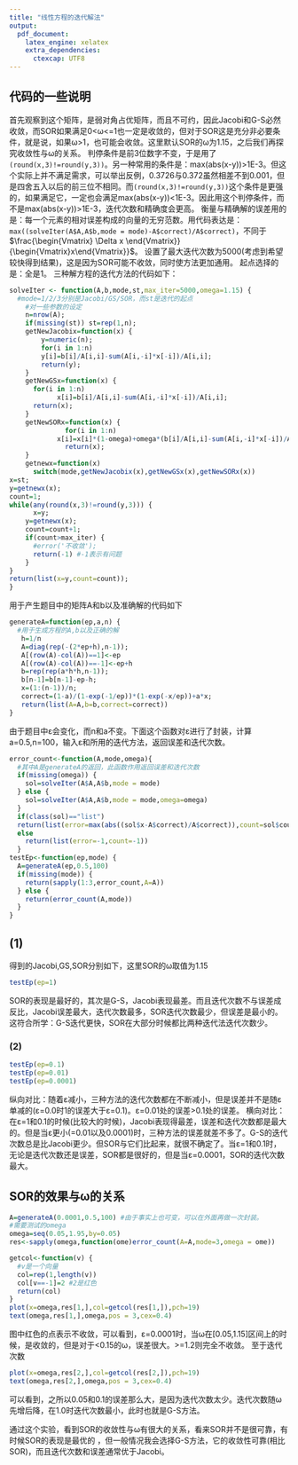 ```yaml
---
title: "线性方程的迭代解法"
output:
  pdf_document:
    latex_engine: xelatex
    extra_dependencies:
      ctexcap: UTF8
---
```

## 代码的一些说明
首先观察到这个矩阵，是弱对角占优矩阵，而且不可约，因此Jacobi和G-S必然收敛，而SOR如果满足0<ω<=1也一定是收敛的，但对于SOR这是充分非必要条件，就是说，如果ω>1，也可能会收敛。这里默认SOR的ω为1.15，之后我们再探究收敛性与ω的关系。
判停条件是前3位数字不变，于是用了`(round(x,3)!=round(y,3))`。另一种常用的条件是：max(abs(x-y))>1E-3。但这个实际上并不满足需求，可以举出反例，0.3726与0.372虽然相差不到0.001，但是四舍五入以后的前三位不相同。而`(round(x,3)!=round(y,3))`这个条件是更强的，如果满足它，一定也会满足max(abs(x-y))<1E-3。因此用这个判停条件，而不是max(abs(x-y))>1E-3，迭代次数和精确度会更高。
衡量与精确解的误差用的是：每一个元素的相对误差构成的向量的无穷范数。用代码表达是：`max((solveIter(A$A,A$b,mode = mode)-A$correct)/A$correct)`，不同于$\frac{\begin{Vmatrix} \Delta x \end{Vmatrix}} {\begin{Vmatrix}x\end{Vmatrix}}$。
设置了最大迭代次数为5000(考虑到希望较快得到结果)，这是因为SOR可能不收敛，同时使方法更加通用。
起点选择的是：全是1。
三种解方程的迭代方法的代码如下：
```r
solveIter <- function(A,b,mode,st,max_iter=5000,omega=1.15) {
  #mode=1/2/3分别是Jacobi/GS/SOR，而st是迭代的起点
    #对一些参数的设定
    n=nrow(A);
    if(missing(st)) st=rep(1,n);
    getNewJacobix=function(x) {
        y=numeric(n);
        for(i in 1:n)
        y[i]=b[i]/A[i,i]-sum(A[i,-i]*x[-i])/A[i,i];
        return(y);
    }
    getNewGSx=function(x) {
      for(i in 1:n)
            x[i]=b[i]/A[i,i]-sum(A[i,-i]*x[-i])/A[i,i];
      return(x);
    }
    getNewSORx=function(x) {
              for(i in 1:n)
            x[i]=x[i]*(1-omega)+omega*(b[i]/A[i,i]-sum(A[i,-i]*x[-i])/A[i,i]);
              return(x);
    }
    getnewx=function(x)
      switch(mode,getNewJacobix(x),getNewGSx(x),getNewSORx(x))
x=st;
y=getnewx(x);
count=1;
while(any(round(x,3)!=round(y,3))) {
      x=y;
    y=getnewx(x);
    count=count+1;
    if(count>max_iter) {
      #error('不收敛');
      return(-1) #-1表示有问题
    }
}
return(list(x=y,count=count));
}
```

用于产生题目中的矩阵A和b以及准确解的代码如下
```r
generateA=function(ep,a,n) {
  #用于生成方程的A,b以及正确的解
   h=1/n
   A=diag(rep(-(2*ep+h),n-1));
   A[(row(A)-col(A))==1]<-ep
   A[(row(A)-col(A))==-1]<-ep+h
   b=rep(rep(a*h*h,n-1));
   b[n-1]=b[n-1]-ep-h;
   x=(1:(n-1))/n;
   correct=(1-a)/(1-exp(-1/ep))*(1-exp(-x/ep))+a*x;
   return(list(A=A,b=b,correct=correct))
}
```

由于题目中ε会变化，而n和a不变。下面这个函数对ε进行了封装，计算a=0.5,n=100，输入ε和所用的迭代方法，返回误差和迭代次数。
```r
error_count<-function(A,mode,omega){
  #其中A是generateA的返回，此函数作用返回误差和迭代次数
  if(missing(omega)) {
    sol=solveIter(A$A,A$b,mode = mode)
  } else {
    sol=solveIter(A$A,A$b,mode = mode,omega=omega)
  }
  if(class(sol)=="list") 
  return(list(error=max(abs((sol$x-A$correct)/A$correct)),count=sol$count))
  else
    return(list(error=-1,count=-1))
  }
testEp<-function(ep,mode) {
  A=generateA(ep,0.5,100)
  if(missing(mode)) {
    return(sapply(1:3,error_count,A=A))
  } else {
    return(error_count(A,mode))
  }
}
```

## (1)
得到的Jacobi,GS,SOR分别如下，这里SOR的ω取值为1.15
```r
testEp(ep=1)
```

SOR的表现是最好的，其次是G-S，Jacobi表现最差。而且迭代次数不与误差成反比，Jacobi误差最大，迭代次数最多，SOR迭代次数最少，但误差是最小的。这符合所学：G-S迭代更快，SOR在大部分时候都比两种迭代法迭代次数少。

### (2)
```r
testEp(ep=0.1)
testEp(ep=0.01)
testEp(ep=0.0001)
```

纵向对比：随着ε减小，三种方法的迭代次数都在不断减小，但是误差并不是随ε单减的(ε=0.0时1的误差大于ε=0.1)。ε=0.01处的误差>0.1处的误差。
横向对比：在ε=1和0.1的时候(比较大的时候)，Jacobi表现得最差，误差和迭代次数都是最大的。但是当ε更小(=0.01以及0.0001)时，三种方法的误差就差不多了。G-S的迭代次数总是比Jacobi更少。但SOR与它们比起来，就很不确定了。当ε=1和0.1时，无论是迭代次数还是误差，SOR都是很好的，但是当ε=0.0001，SOR的迭代次数最大。

## SOR的效果与ω的关系
```r
A=generateA(0.0001,0.5,100) #由于事实上也可变，可以在外面再做一次封装。
#需要测试的omega
omega=seq(0.05,1.95,by=0.05)
res<-sapply(omega,function(ome)error_count(A=A,mode=3,omega = ome))
```

```r
getcol<-function(v) {
  #v是一个向量
  col=rep(1,length(v))
  col[v==-1]=2 #2是红色
  return(col)
}
plot(x=omega,res[1,],col=getcol(res[1,]),pch=19)
text(omega,res[1,],omega,pos = 3,cex=0.4)
```

图中红色的点表示不收敛，可以看到，ε=0.0001时，当ω在[0.05,1.15]区间上的时候，是收敛的，但是对于<0.15的ω，误差很大。>=1.2则完全不收敛。
至于迭代次数
```r
plot(x=omega,res[2,],col=getcol(res[2,]),pch=19)
text(omega,res[2,],omega,pos = 3,cex=0.4)
```

可以看到，之所以0.05和0.1的误差那么大，是因为迭代次数太少。迭代次数随ω先增后降，在1.0时迭代次数最小，此时也就是G-S方法。

通过这个实验，看到SOR的收敛性与ω有很大的关系，看来SOR并不是很可靠，有时候SOR的表现是最优的 ，但一般情况我会选择G-S方法，它的收敛性可靠(相比SOR)，而且迭代次数和误差通常优于Jacobi。
